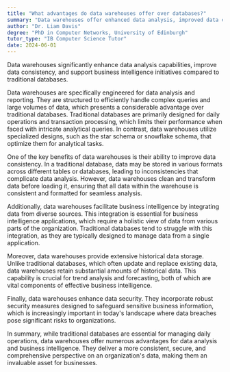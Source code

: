 ```yaml
---
title: "What advantages do data warehouses offer over databases?"
summary: "Data warehouses offer enhanced data analysis, improved data consistency, and support for business intelligence over traditional databases."
author: "Dr. Liam Davis"
degree: "PhD in Computer Networks, University of Edinburgh"
tutor_type: "IB Computer Science Tutor"
date: 2024-06-01
---
```


Data warehouses significantly enhance data analysis capabilities, improve data consistency, and support business intelligence initiatives compared to traditional databases.

Data warehouses are specifically engineered for data analysis and reporting. They are structured to efficiently handle complex queries and large volumes of data, which presents a considerable advantage over traditional databases. Traditional databases are primarily designed for daily operations and transaction processing, which limits their performance when faced with intricate analytical queries. In contrast, data warehouses utilize specialized designs, such as the star schema or snowflake schema, that optimize them for analytical tasks.

One of the key benefits of data warehouses is their ability to improve data consistency. In a traditional database, data may be stored in various formats across different tables or databases, leading to inconsistencies that complicate data analysis. However, data warehouses clean and transform data before loading it, ensuring that all data within the warehouse is consistent and formatted for seamless analysis.

Additionally, data warehouses facilitate business intelligence by integrating data from diverse sources. This integration is essential for business intelligence applications, which require a holistic view of data from various parts of the organization. Traditional databases tend to struggle with this integration, as they are typically designed to manage data from a single application.

Moreover, data warehouses provide extensive historical data storage. Unlike traditional databases, which often update and replace existing data, data warehouses retain substantial amounts of historical data. This capability is crucial for trend analysis and forecasting, both of which are vital components of effective business intelligence.

Finally, data warehouses enhance data security. They incorporate robust security measures designed to safeguard sensitive business information, which is increasingly important in today's landscape where data breaches pose significant risks to organizations.

In summary, while traditional databases are essential for managing daily operations, data warehouses offer numerous advantages for data analysis and business intelligence. They deliver a more consistent, secure, and comprehensive perspective on an organization's data, making them an invaluable asset for businesses.
    
